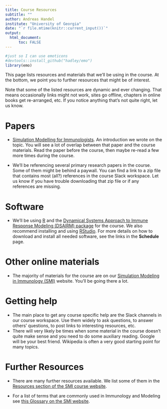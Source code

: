 ```yaml
---
title: Course Resources
subtitle: ""
author: Andreas Handel
institute: "University of Georgia"
date: "`r file.mtime(knitr::current_input())`"
output: 
  html_document:
      toc: FALSE
---
```



```r
#just so I can use emoticons
#devtools::install_github("hadley/emo")
library(emo)
```


This page lists resources and materials that we'll be using in the course. At the bottom, we point you to further resources that might be of interest.

Note that some of the listed resources are dynamic and ever changing. That means occasionally links might not work, sites go offline, chapters in online books get re-arranged, etc. If you notice anything that's not quite right, let us know.


# Papers

* [Simulation Modelling for Immunologists](https://handelgroup.uga.edu/publication/2020-handel-natrevimm/). An introduction we wrote on the topic. You will see a lot of overlap between that paper and the course materials. Read the paper before the course, then maybe re-read a few more times during the course.

* We'll be referencing several primary research papers in the course. Some of them might be behind a paywall. You can find a link to a zip file that contains most (all?) references in the course Slack workspace. Let us know if you have trouble downloading that zip file or if any references are missing.


# Software

* We'll be using [R](https://cran.r-project.org/) and the [Dynamical Systems Approach to Immune Response Modeling (DSAIRM) package](https://ahgroup.github.io/DSAIRM/) for the course. We also recommend installing and using [RStudio](https://www.rstudio.com/products/rstudio/). For more details on how to download and install all needed software, see the links in the __Schedule__ page.


# Other online materials

* The majority of materials for the course are on our [Simulation Modeling in Immunology (SMI)](https://andreashandel.github.io/SMIcourse/) website. You'll be going there a lot.


# Getting help

* The main place to get any course specific help are the Slack channels in our course workspace. Use them widely to ask questions, to answer others' questions, to post links to interesting resources, etc. 
* There will very likely be times when some material in the course doesn't quite make sense and you need to do some auxiliary reading. Google will be your best friend. Wikipedia is often a very good starting point for many topics. 



# Further Resources

* There are many further resources available. We list some of them in the [Resources section of the SMI course website](https://andreashandel.github.io/SMIcourse/Resources.html).

* For a list of terms that are commonly used in Immunology and Modeling see [this Glossary on the SMI website](https://andreashandel.github.io/SMIcourse/Glossary.html).


